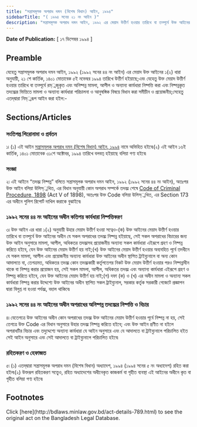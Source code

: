 ```yaml
---
title: "সন্ত্রাসমূলক অপরাধ দমন (বিশেষ বিধান) আইন, ১৯৯৪"
sidebarTitle: "( ১৯৯৪ সনের ২১ নং আইন )"
description: "সন্ত্রাসমূলক অপরাধ দমন আইন, ১৯৯২ এর মেয়াদ উত্তীর্ণ হওয়ার তারিখে বা তত্পূর্বে উক্ত আইনের অধীন রম্্নজুকৃত ও অনিষ্পন্ন মামলা, আপীল ও অন্যান্য কার্যধারা নিষ্পত্তি এবং নিষ্পন্নকৃত তদন্ত্মের ভিত্তিতে মামলা ও অন্যান্য কার্যধারা পরিচালনা ও আনুষংগিক বিষয়ে বিধান করার জন্য প্রণীত আইন৷"
---
```


**Date of Publication:** [ ১৭ ডিসেম্বর ১৯৯৪ ]

## Preamble

যেহেতু সন্ত্রাসমূলক অপরাধ দমন আইন, ১৯৯২ (১৯৯২ সনের ৪৪ নং আইন) এর মেয়াদ উক্ত আইনের ১(২) ধারা অনুযায়ী, ২১ শে কার্তিক, ১৪০১ মোতাবেক ৫ই নভেম্বর ১৯৯৪ তারিখে উত্তীর্ণ হইয়াছে;এবং যেহেতু উক্ত মেয়াদ উত্তীর্ণ হওয়ার তারিখে বা তত্পূর্বে রম্্নজুকৃত এবং অনিষ্পন্ন মামলা, আপীল ও অন্যান্য কার্যধারা নিষ্পত্তি করা এবং নিষ্পন্নকৃত তদন্ত্মের ভিত্তিতে মামলা ও অন্যান্য কার্যধারা পরিচালনা ও আনুষঙ্গিক বিষয়ে বিধান করা সমীচীন ও প্রয়োজনীয়;সেহেতু এতদ্‌দ্বারা নিম্্নরূপ আইন করা হইল:-

## Sections/Articles

### সংতিগপ্ত শিরোনামা ও প্রর্বতন

১৷ (১) এই আইন [সন্ত্রাসমূলক অপরাধ দমন (বিশেষ বিধান) আইন, ১৯৯৪](/laws/volume-30/act-789 "সন্ত্রাসমূলক অপরাধ দমন (বিশেষ বিধান) আইন, ১৯৯৪") নামে অভিহিত হইবে৷(২) এই আইন ১৬ই কার্তিক, ১৪০১ মোতাবেক ৩১শে অক্টোবর, ১৯৯৪ তারিখে বলবত্ হইয়াছে বলিয়া গণ্য হইবে৷

### সংজ্ঞা

২৷ এই আইনে “তদন্ত্ম নিষ্পন্ন” বলিতে সন্ত্রাসমূলক অপরাধ দমন আইন, ১৯৯২ (১৯৯২ সনের ৪৪ নং আইন), অতঃপর উক্ত আইন বলিয়া উলিস্্নখিত, এর বিধান অনুযায়ী কোন অপরাধ সম্পর্কে তদন্ত্ম শেষে [Code of Criminal Procedure, 1898](/laws/volume-4/act-75 "Code of Criminal Procedure, 1898") (Act V of 1898), অতঃপর উক্ত Code বলিয়া উলিস্্নখিত, এর Section 173 এর অধীনে পুলিশ রিপোর্ট দাখিল করাকে বুঝাইবে৷

### ১৯৯২ সনের ৪৪ নং আইনের অধীন কতিপয় কার্যধারা নিষ্পত্তিকরণ

৩৷ উক্ত আইন এর ধারা ১(২) অনুযায়ী উহার মেয়াদ উত্তীর্ণ হওয়া সত্বেও-(ক) উক্ত আইনের মেয়াদ উত্তীর্ণ হওয়ার তারিখে বা তত্পূর্বে উক্ত আইনের অধীন যে সকল অপরাধের তদন্ত্ম নিষ্পন্ন হইয়াছে, সেই সকল অপরাধের বিচারের জন্য উক্ত আইন অনুসারে মামলা, আপীল, অধিকতর তদন্ত্মসহ প্রয়োজনীয় অন্যান্য সকল কার্যধারা এইরূপে গ্রহণ ও নিষ্পন্ন করিতে হইবে, যেন উক্ত আইনের মেয়াদ উত্তীর্ণ হয় নাই;(খ) উক্ত আইনের মেয়াদ উত্তীর্ণ হওয়ার অব্যবহিত পূর্বে তদধীনে যে সকল মামলা, আপীল এবং প্রয়োজনীয় অন্যান্য কার্যধারা উক্ত আইনের অধীন স্থাপিত ট্রাইব্যুনালে বা অন্য কোন আদালতে বা, তেগত্রমত, অধিকতর তদন্ত্ম কোন তদন্ত্মকারী কর্তৃপতেগর নিকট উক্ত মেয়াদ উত্তীর্ণ হওয়ার পরও নিষ্পন্নাধীন থাকে বা নিষ্পন্ন করার প্রয়োজন হয়, সেই সকল মামলা, আপীল, অধিকতর তদন্ত্ম এবং অন্যান্য কার্যধারা এইরূপে গ্রহণ ও নিষ্পন্ন করিতে হইবে, যেন উক্ত আইনের মেয়াদ উত্তীর্ণ হয় নাই;(গ) দফা (ক) ও (খ) এর অধীন মামলা ও অন্যান্য সকল কার্যধারা নিষ্পন্ন করার উদ্দেশ্যে উক্ত আইনের অধীন স্থাপিত সকল ট্রাইব্যুনাল, সরকার কর্তৃক সরকারী গেজেটে প্রজ্ঞাপন দ্বারা বিলুপ্ত না হওয়া পর্যন্ত্ম, বহাল থাকিবে৷

### ১৯৯২ সনের ৪৪ নং আইনের অধীন অপরাধের অনিষ্পন্ন তদন্ত্মের নিষ্পত্তি ও বিচার

৪৷ যেতেগত্রে উক্ত আইনের অধীন কোন অপরাধের তদন্ত্ম উক্ত আইনের মেয়াদ উত্তীর্ণ হওয়ার পূর্বে নিষ্পন্ন না হয়, সেই তেগত্রে উক্ত Code এর বিধান অনুসারে উহার তদন্ত্ম নিষ্পন্ন করিতে হইবে; এবং উক্ত আইন প্রণীত না হইলে অপরাধটির বিচার এবং তদুদ্দেশ্যে অন্যান্য কার্যধারা যে আইন অনুসারে এবং যে আদালতে বা ট্রাইব্যুনালে পরিচালিত হইত সেই আইন অনুসারে এবং সেই আদালতে বা ট্রাইব্যুনালে পরিচালিত হইবে৷

### রহিতকরণ ও হেফাজত

৫৷ (১) এতদ্‌দ্বারা সন্ত্রাসমূলক অপরাধ দমন (বিশেষ বিধান) অধ্যাদেশ, ১৯৯৪ (১৯৯৪ সনের ৫ নং অধ্যাদেশ) রহিত করা হইল৷(২) উক্তরূপ রহিতকরণ সত্ত্বেও, রহিত অধ্যাদেশের অধীনেকৃত কাজকর্ম বা গৃহীত ব্যবস্থা এই আইনের অধীনে কৃত বা গৃহীত বলিয়া গণ্য হইবে৷

## Footnotes

<Note>
  Click [here](http://bdlaws.minlaw.gov.bd/act-details-789.html) to see the original act on the Bangladesh Legal Database.
</Note>
